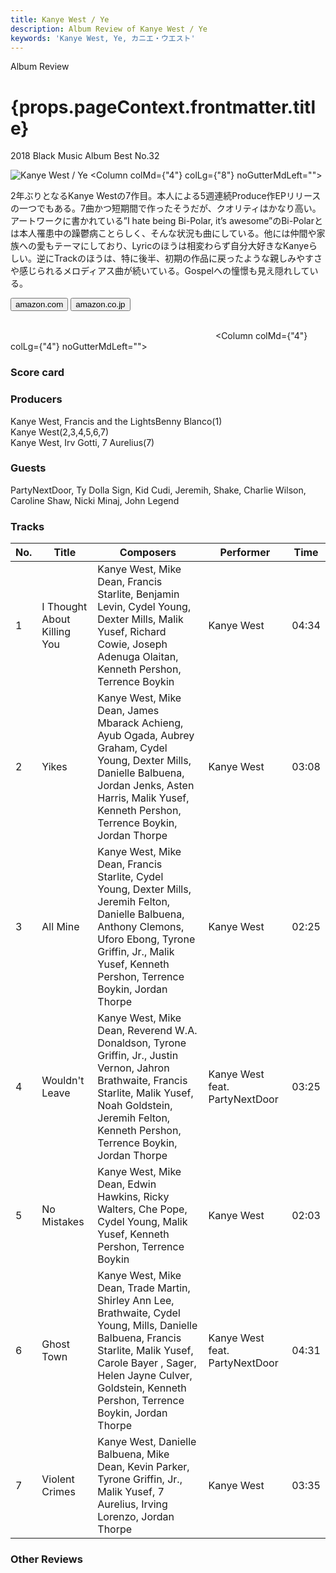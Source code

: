 ```yaml
---
title: Kanye West / Ye
description: Album Review of Kanye West / Ye
keywords: 'Kanye West, Ye, カニエ・ウエスト'
---
```





<p className="largeP">Album Review</p>
<h1 className="h1--no--margin">{props.pageContext.frontmatter.title}</h1>
<p className="largeP"><Link to="/best50/2018/">2018 Black Music Album Best No.32</Link></p>

<Row  className="image-card-group">
	<Column colMd={"3"} colLg={"4"} noGutterMdLeft="">
       <ImageCard>

![Kanye West / Ye](../../images/cd/kanyewest9L.jpg) 
</ImageCard>
	</Column>
	<Column colMd={"4"} colLg={"8"} noGutterMdLeft="">
	<p>
	2年ぶりとなるKanye Westの7作目。本人による5週連続Produce作EPリリースの一つでもある。7曲かつ短期間で作ったそうだが、クオリティはかなり高い。アートワークに書かれている”I hate being Bi-Polar, it’s awesome”のBi-Polarとは本人罹患中の躁鬱病ことらしく、そんな状況も曲にしている。他には仲間や家族への愛もテーマにしており、Lyricのほうは相変わらず自分大好きなKanyeらしい。逆にTrackのほうは、特に後半、初期の作品に戻ったような親しみやすさや感じられるメロディアス曲が続いている。Gospelへの憧憬も見え隠れしている。
	</p>
	<div>
	  <Button className="button-right-mergin"  href="https://amzn.to/3dK8LYK" kind="primary" size="small" renderIcon={ArrowUpRight24}>
      amazon.com
    </Button>
    <Button className="button-right-mergin"  href="https://amzn.to/2CRRUqo" kind="secondary" size="small" renderIcon={ArrowUpRight24}>
      amazon.co.jp
    </Button>
	</div>
	<a style="display:inline-block;overflow:hidden;background:url(https://linkmaker.itunes.apple.com/ja-jp/lockup.svg?releaseDate=2018-06-01&kind=album&bubble=apple_music&style=mono-black) no-repeat;width:180px;height:45px;" href="https://geo.music.apple.com/jp/album/ye/1441456689?mt=1&app=music&ls=1&at=11lcug"></a>
	<a style="display:inline-block;overflow:hidden;background:url(https://linkmaker.itunes.apple.com/ja-jp/badge-lrg.svg?releaseDate=2018-06-01T00:00:00Z&kind=album&bubble=itunes_music) no-repeat;width:140px;height:45px;" href="https://geo.music.apple.com/jp/album/ye/1441456689?app=itunes&at=11lcug"></a>
	</Column>
</Row>
<Row >
	<Column colMd={"4"} colLg={"4"} noGutterMdLeft="">
<div>
    <h3>Score card</h3>
	<SliderJS1 value="3" />
    <SliderJS2 value="3" />
	<SliderJS3 value="1" />
    <SliderJS4 value="8" />
</div>
</Column>
<Column colMd={"8"} colLg={"8"} noGutterMdLeft="">
<div>
<h3>Producers</h3>
<p>
Kanye West, Francis and the LightsBenny Blanco(1)
<br/>Kanye West(2,3,4,5,6,7)
<br/>Kanye West, Irv Gotti, 7 Aurelius(7)
</p>
<h3>Guests</h3>
<p>
PartyNextDoor, Ty Dolla Sign, Kid Cudi, Jeremih, Shake, Charlie Wilson, Caroline Shaw, Nicki Minaj, John Legend
</p>
</div>
</Column>
</Row>

<h3>Tracks</h3>

| No. |	 Title                      |	 Composers                                                                                                                                                                                                                                 |	 Performer                  | Time	|
| --- |	--------------------------- | -------------------------------------------------------------------------------------------------------------------------------------------------------------------------------------------------------------------------------------------- | ------------------------------ | ----- |
| 1	  |	I Thought About Killing You	| Kanye West, Mike Dean, Francis Starlite, Benjamin Levin, Cydel Young, Dexter Mills, Malik Yusef, Richard Cowie, Joseph Adenuga Olaitan, Kenneth Pershon, Terrence Boykin                                                                     | Kanye West                    	| 04:34 |
| 2	  |	Yikes                      	| Kanye West, Mike Dean, James Mbarack Achieng, Ayub Ogada, Aubrey Graham, Cydel Young, Dexter Mills, Danielle Balbuena, Jordan Jenks, Asten Harris, Malik Yusef, Kenneth Pershon, Terrence Boykin, Jordan Thorpe                              | Kanye West                    	| 03:08 |
| 3	  |	All Mine                   	| Kanye West, Mike Dean, Francis Starlite, Cydel Young, Dexter Mills, Jeremih Felton, Danielle Balbuena, Anthony Clemons, Uforo Ebong, Tyrone Griffin, Jr., Malik Yusef, Kenneth Pershon, Terrence Boykin, Jordan Thorpe                       | Kanye West                    	| 02:25 |
| 4	  |	Wouldn't Leave             	| Kanye West, Mike Dean, Reverend W.A. Donaldson, Tyrone Griffin, Jr., Justin Vernon, Jahron Brathwaite, Francis Starlite, Malik Yusef, Noah Goldstein, Jeremih Felton, Kenneth Pershon, Terrence Boykin, Jordan Thorpe                        | Kanye West feat. PartyNextDoor	| 03:25 |
| 5	  |	No Mistakes                	| Kanye West, Mike Dean, Edwin Hawkins, Ricky Walters, Che Pope, Cydel Young, Malik Yusef, Kenneth Pershon, Terrence Boykin                                                                                                                    | Kanye West                    	| 02:03 |
| 6	  |	Ghost Town                 	| Kanye West, Mike Dean, Trade Martin, Shirley Ann Lee, Brathwaite, Cydel Young, Mills, Danielle Balbuena, Francis Starlite, Malik Yusef, Carole Bayer , Sager, Helen Jayne Culver, Goldstein, Kenneth Pershon, Terrence Boykin, Jordan Thorpe | Kanye West feat. PartyNextDoor	| 04:31 |
| 7	  |	Violent Crimes             	| Kanye West, Danielle Balbuena, Mike Dean, Kevin Parker, Tyrone Griffin, Jr., Malik Yusef, 7 Aurelius, Irving Lorenzo, Jordan Thorpe                                                                                                          | Kanye West                    	| 03:35 |

<h3>Other Reviews</h3>

<Row>
<Column colMd={3} colLg={3} noGutterMdLeft>
<Review1 />
</Column>
<Column colMd={3} colLg={3} noGutterMdLeft>
<Review2 />
</Column>
</Row>

<Row>
<Column colMd={3} colLg={3} noGutterMdLeft>
<Review3 />
</Column>
</Row>